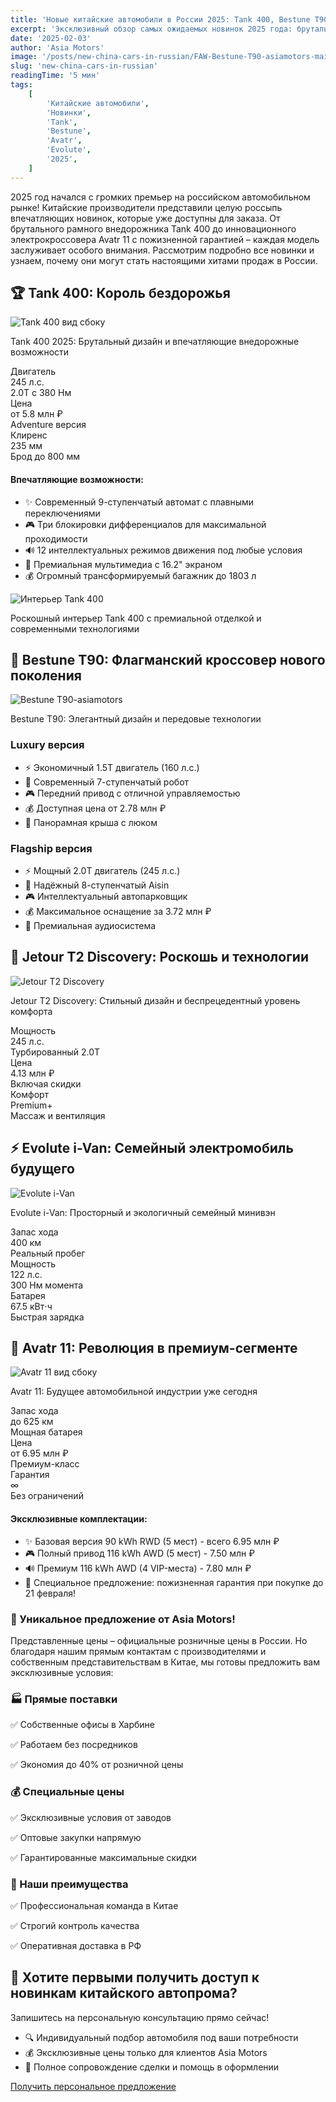 ```yaml
---
title: 'Новые китайские автомобили в России 2025: Tank 400, Bestune T90 и электромобили'
excerpt: 'Эксклюзивный обзор самых ожидаемых новинок 2025 года: брутальный Tank 400, роскошный Bestune T90 и революционная электрокроссовер Avatr 11 с пожизненной гарантией'
date: '2025-02-03'
author: 'Asia Motors'
image: '/posts/new-china-cars-in-russian/FAW-Bestune-T90-asiamotors-main.webp'
slug: 'new-china-cars-in-russian'
readingTime: '5 мин'
tags:
    [
        'Китайские автомобили',
        'Новинки',
        'Tank',
        'Bestune',
        'Avatr',
        'Evolute',
        '2025',
    ]
---
```


<div class="intro-block">
    <p class="intro-text">
        2025 год начался с громких премьер на российском автомобильном рынке!
        Китайские производители представили целую россыпь впечатляющих новинок,
        которые уже доступны для заказа. От брутального рамного внедорожника
        Tank 400 до инновационного электрокроссовера Avatr 11 с пожизненной
        гарантией – каждая модель заслуживает особого внимания. Рассмотрим
        подробно все новинки и узнаем, почему они могут стать настоящими хитами
        продаж в России.
    </p>
</div>

## 🏆 Tank 400: Король бездорожья

<div class="image-container">
    <img
        src="/posts/new-china-cars-in-russian/tank-400-asiamotors.jpg"
        alt="Tank 400 вид сбоку"
        class="full-width-image"
    />
    <p class="image-caption">
        Tank 400 2025: Брутальный дизайн и впечатляющие внедорожные возможности
    </p>
</div>

<div class="features-grid">
    <div class="feature-card">
        <div class="feature-title">Двигатель</div>
        <div class="feature-value">245 л.с.</div>
        <div class="feature-description">2.0T с 380 Нм</div>
    </div>
    <div class="feature-card">
        <div class="feature-title">Цена</div>
        <div class="feature-value">от 5.8 млн ₽</div>
        <div class="feature-description">Adventure версия</div>
    </div>
    <div class="feature-card">
        <div class="feature-title">Клиренс</div>
        <div class="feature-value">235 мм</div>
        <div class="feature-description">Брод до 800 мм</div>
    </div>
</div>

<div class="advantages-card">
    <h4>Впечатляющие возможности:</h4>
    <ul>
        <li>✨ Современный 9-ступенчатый автомат с плавными переключениями</li>
        <li>🎮 Три блокировки дифференциалов для максимальной проходимости</li>
        <li>🔊 12 интеллектуальных режимов движения под любые условия</li>
        <li>📱 Премиальная мультимедиа с 16.2" экраном</li>
        <li>💰 Огромный трансформируемый багажник до 1803 л</li>
    </ul>
</div>

<div class="image-container">
    <img
        src="/posts/new-china-cars-in-russian/tank-400-asiamotors-int.jpg"
        alt="Интерьер Tank 400"
        class="full-width-image"
    />
    <p class="image-caption">
        Роскошный интерьер Tank 400 с премиальной отделкой и современными
        технологиями
    </p>
</div>

## 🌟 Bestune T90: Флагманский кроссовер нового поколения

<div class="image-container">
    <img
        src="/posts/new-china-cars-in-russian/asiamotors-bestune_T90_001.jpg"
        alt="Bestune T90-asiamotors"
        class="full-width-image"
    />
    <p class="image-caption">
        Bestune T90: Элегантный дизайн и передовые технологии
    </p>
</div>

<div class="pros-cons-grid">
    <div class="pros-card">
        <h3>Luxury версия</h3>
        <ul>
            <li>⚡ Экономичный 1.5T двигатель (160 л.с.)</li>
            <li>🎯 Современный 7-ступенчатый робот</li>
            <li>🎮 Передний привод с отличной управляемостью</li>
            <li>💰 Доступная цена от 2.78 млн ₽</li>
            <li>🌟 Панорамная крыша с люком</li>
        </ul>
    </div>
    <div class="pros-card">
        <h3>Flagship версия</h3>
        <ul>
            <li>⚡ Мощный 2.0T двигатель (245 л.с.)</li>
            <li>🎯 Надёжный 8-ступенчатый Aisin</li>
            <li>🎮 Интеллектуальный автопарковщик</li>
            <li>💰 Максимальное оснащение за 3.72 млн ₽</li>
            <li>🌟 Премиальная аудиосистема</li>
        </ul>
    </div>
</div>

## 💫 Jetour T2 Discovery: Роскошь и технологии

<div class="image-container">
    <img
        src="/posts/new-china-cars-in-russian/jetour-asiamotors.jpg"
        alt="Jetour T2 Discovery"
        class="full-width-image"
    />
    <p class="image-caption">
        Jetour T2 Discovery: Стильный дизайн и беспрецедентный уровень комфорта
    </p>
</div>

<div class="features-grid">
    <div class="feature-card">
        <div class="feature-title">Мощность</div>
        <div class="feature-value">245 л.с.</div>
        <div class="feature-description">Турбированный 2.0T</div>
    </div>
    <div class="feature-card">
        <div class="feature-title">Цена</div>
        <div class="feature-value">4.13 млн ₽</div>
        <div class="feature-description">Включая скидки</div>
    </div>
    <div class="feature-card">
        <div class="feature-title">Комфорт</div>
        <div class="feature-value">Premium+</div>
        <div class="feature-description">Массаж и вентиляция</div>
    </div>
</div>

## ⚡ Evolute i-Van: Семейный электромобиль будущего

<div class="image-container">
    <img
        src="/posts/new-china-cars-in-russian/i-van-asiamotors.webp"
        alt="Evolute i-Van"
        class="full-width-image"
    />
    <p class="image-caption">
        Evolute i-Van: Просторный и экологичный семейный минивэн
    </p>
</div>

<div class="features-grid">
    <div class="feature-card">
        <div class="feature-title">Запас хода</div>
        <div class="feature-value">400 км</div>
        <div class="feature-description">Реальный пробег</div>
    </div>
    <div class="feature-card">
        <div class="feature-title">Мощность</div>
        <div class="feature-value">122 л.с.</div>
        <div class="feature-description">300 Нм момента</div>
    </div>
    <div class="feature-card">
        <div class="feature-title">Батарея</div>
        <div class="feature-value">67.5 кВт⋅ч</div>
        <div class="feature-description">Быстрая зарядка</div>
    </div>
</div>

## 🚀 Avatr 11: Революция в премиум-сегменте

<div class="image-container">
    <img
        src="/posts/new-china-cars-in-russian/avatr-11-asiamotors.jpg"
        alt="Avatr 11 вид сбоку"
        class="full-width-image"
    />
    <p class="image-caption">
        Avatr 11: Будущее автомобильной индустрии уже сегодня
    </p>
</div>

<div class="features-grid">
    <div class="feature-card">
        <div class="feature-title">Запас хода</div>
        <div class="feature-value">до 625 км</div>
        <div class="feature-description">Мощная батарея</div>
    </div>
    <div class="feature-card">
        <div class="feature-title">Цена</div>
        <div class="feature-value">от 6.95 млн ₽</div>
        <div class="feature-description">Премиум-класс</div>
    </div>
    <div class="feature-card">
        <div class="feature-title">Гарантия</div>
        <div class="feature-value">∞</div>
        <div class="feature-description">Без ограничений</div>
    </div>
</div>

<div class="advantages-card">
    <h4>Эксклюзивные комплектации:</h4>
    <ul>
        <li>✨ Базовая версия 90 kWh RWD (5 мест) - всего 6.95 млн ₽</li>
        <li>🎮 Полный привод 116 kWh AWD (5 мест) - 7.50 млн ₽</li>
        <li>🔊 Премиум 116 kWh AWD (4 VIP-места) - 7.80 млн ₽</li>
        <li>
            📱 Специальное предложение: пожизненная гарантия при покупке до 21
            февраля!
        </li>
    </ul>
</div>

<div class="price-banner">
    <h3>💎 Уникальное предложение от Asia Motors!</h3>
    <p>
        Представленные цены – официальные розничные цены в России. Но благодаря
        нашим прямым контактам с производителями и собственным
        представительствам в Китае, мы готовы предложить вам эксклюзивные
        условия:
    </p>
    <div class="features-grid__cherry">
        <div class="advantage-item">
            <h3>🏭 Прямые поставки</h3>
            <div class="car-specs">
                <p class="feature-item-spec">✅ Собственные офисы в Харбине</p>
                <p class="feature-item-spec">✅ Работаем без посредников</p>
                <p class="feature-item-spec">
                    ✅ Экономия до 40% от розничной цены
                </p>
            </div>
        </div>
        <div class="advantage-item">
            <h3>💰 Специальные цены</h3>
            <div class="car-specs">
                <p class="feature-item-spec">
                    ✅ Эксклюзивные условия от заводов
                </p>
                <p class="feature-item-spec">✅ Оптовые закупки напрямую</p>
                <p class="feature-item-spec">
                    ✅ Гарантированные максимальные скидки
                </p>
            </div>
        </div>
        <div class="advantage-item">
            <h3>🌟 Наши преимущества</h3>
            <div class="car-specs">
                <p class="feature-item-spec">
                    ✅ Профессиональная команда в Китае
                </p>
                <p class="feature-item-spec">✅ Строгий контроль качества</p>
                <p class="feature-item-spec">✅ Оперативная доставка в РФ</p>
            </div>
        </div>
    </div>
</div>

<div class="cta-box">
    <h2>🚗 Хотите первыми получить доступ к новинкам китайского автопрома?</h2>
    <p>Запишитесь на персональную консультацию прямо сейчас!</p>
    <ul class="specs-list specs-list__no-dot">
        <li>🔍 Индивидуальный подбор автомобиля под ваши потребности</li>
        <li>💰 Эксклюзивные цены только для клиентов Asia Motors</li>
        <li>📱 Полное сопровождение сделки и помощь в оформлении</li>
    </ul>
    <a href="/contacts" class="cta-button">
        Получить персональное предложение
    </a>
</div>
